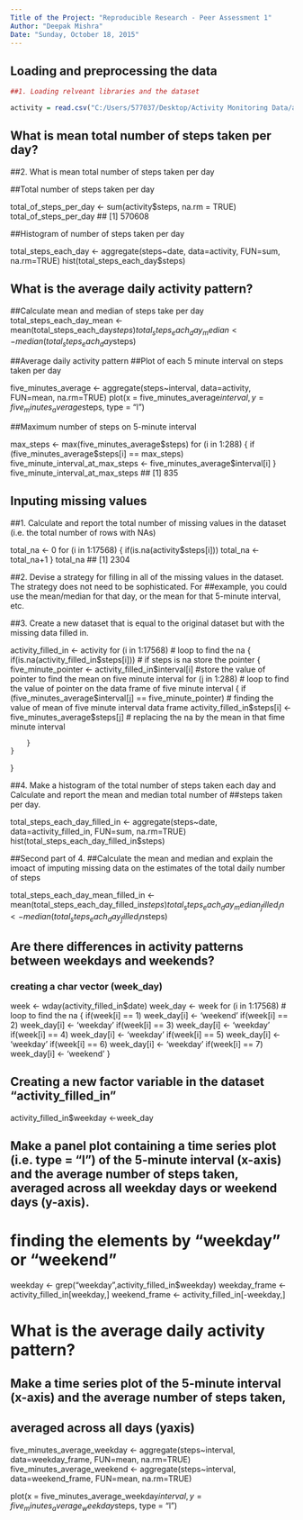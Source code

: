 ```yaml
---
Title of the Project: "Reproducible Research - Peer Assessment 1"
Author: "Deepak Mishra"
Date: "Sunday, October 18, 2015"
---
```



## Loading and preprocessing the data
```r
##1. Loading relveant libraries and the dataset

activity = read.csv("C:/Users/577037/Desktop/Activity Monitoring Data/activity.csv")

```

## What is mean total number of steps taken per day?
##2. What is mean total number of steps taken per day

##Total number of steps taken per day

total_of_steps_per_day <- sum(activity$steps, na.rm = TRUE)
total_of_steps_per_day
## [1] 570608

##Histogram of number of steps taken per day

total_steps_each_day <- aggregate(steps~date, data=activity, FUN=sum, na.rm=TRUE)
hist(total_steps_each_day$steps)

## What is the average daily activity pattern?

##Calculate mean and median of steps take per day
total_steps_each_day_mean <- mean(total_steps_each_day$steps)
total_steps_each_day_median <- median(total_steps_each_day$steps)

##Average daily activity pattern
##Plot of each 5 minute interval on steps taken per day

five_minutes_average <- aggregate(steps~interval, data=activity, FUN=mean, na.rm=TRUE)
plot(x = five_minutes_average$interval, y = five_minutes_average$steps, type = "l") 

##Maximum number of steps on 5-minute interval

max_steps <- max(five_minutes_average$steps)
for (i in 1:288) 
{
    if (five_minutes_average$steps[i] == max_steps)
        five_minute_interval_at_max_steps <- five_minutes_average$interval[i]
}
five_minute_interval_at_max_steps 
## [1] 835

## Inputing missing values
##1. Calculate and report the total number of missing values in the dataset (i.e. the total number of rows with NAs)

total_na <- 0
for (i in 1:17568)
{
    if(is.na(activity$steps[i])) 
        total_na <- total_na+1 
}
total_na
## [1] 2304

##2. Devise a strategy for filling in all of the missing values in the dataset. The strategy does not need to be sophisticated. For ##example, you could use the mean/median for that day, or the mean for that 5-minute interval, etc.

##3. Create a new dataset that is equal to the original dataset but with the missing data filled in.


activity_filled_in <- activity
for (i in 1:17568) # loop to find the na
{
    if(is.na(activity_filled_in$steps[i])) # if steps is na store the pointer 
    { 
        five_minute_pointer <- activity_filled_in$interval[i] #store the value of pointer to find the mean on five minute interval
        for (j in 1:288)  # loop to find the value of pointer on the data frame of five minute interval
        {
            if (five_minutes_average$interval[j] == five_minute_pointer) # finding the value of mean of five minute interval data frame
                activity_filled_in$steps[i] <- five_minutes_average$steps[j] # replacing the na by the mean in that fime minute interval 

        }
    }
}

##4. Make a histogram of the total number of steps taken each day and Calculate and report the mean and median total number of ##steps taken per day. 

total_steps_each_day_filled_in <- aggregate(steps~date, data=activity_filled_in, FUN=sum, na.rm=TRUE)
hist(total_steps_each_day_filled_in$steps)

##Second part of 4.
##Calculate the mean and median and explain the imoact of imputing missing data on the estimates of the total daily number of steps

total_steps_each_day_mean_filled_in <- mean(total_steps_each_day_filled_in$steps)
total_steps_each_day_median_filled_in <- median(total_steps_each_day_filled_in$steps)


## Are there differences in activity patterns between weekdays and weekends?

### creating a char vector (week_day) 
week <- wday(activity_filled_in$date)
week_day <- week
for (i in 1:17568) # loop to find the na
{
    if(week[i] == 1)
        week_day[i] <- 'weekend'
    if(week[i] == 2)
        week_day[i] <- 'weekday'
    if(week[i] == 3)
        week_day[i] <- 'weekday'
    if(week[i] == 4)
        week_day[i] <- 'weekday'
    if(week[i] == 5)
        week_day[i] <- 'weekday'
    if(week[i] == 6)
        week_day[i] <- 'weekday'
    if(week[i] == 7)
        week_day[i] <- 'weekend'
}

## Creating a new factor variable in the dataset "activity_filled_in" 
activity_filled_in$weekday <-week_day

## Make a panel plot containing a time series plot (i.e. type = "l") of the 5-minute interval (x-axis) and the average number of steps taken, averaged across all weekday days or weekend days (y-axis).

# finding the elements by "weekday" or "weekend"
weekday <- grep("weekday",activity_filled_in$weekday)
weekday_frame <- activity_filled_in[weekday,]
weekend_frame <- activity_filled_in[-weekday,]


# What  is the average daily activity pattern?

## Make a time series plot of the 5-minute interval (x-axis) and the average number of steps taken, 
##    averaged across all days (yaxis)
five_minutes_average_weekday <- aggregate(steps~interval, data=weekday_frame, FUN=mean, na.rm=TRUE)
five_minutes_average_weekend <- aggregate(steps~interval, data=weekend_frame, FUN=mean, na.rm=TRUE)

plot(x = five_minutes_average_weekday$interval, y = five_minutes_average_weekday$steps, type = "l") 


